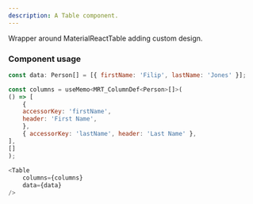 ```yaml
---
description: A Table component.
---
```



Wrapper around MaterialReactTable adding custom design.

### Component usage
```js
const data: Person[] = [{ firstName: 'Filip', lastName: 'Jones' }];

const columns = useMemo<MRT_ColumnDef<Person>[]>(
() => [
    {
    accessorKey: 'firstName',
    header: 'First Name',
    },
    { accessorKey: 'lastName', header: 'Last Name' },
],
[]
);
  
<Table
    columns={columns}
    data={data}
/>
```

